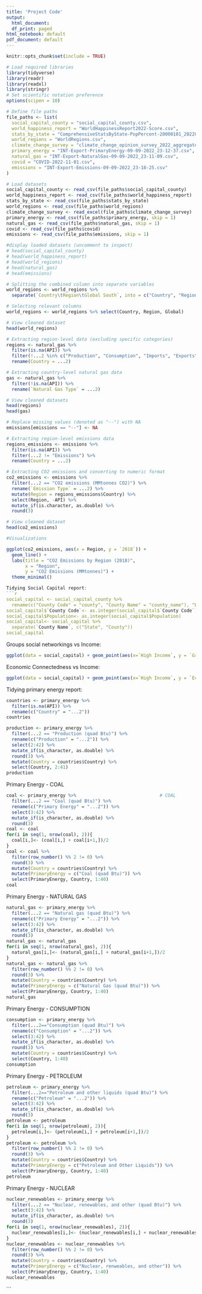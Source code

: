 ```yaml
---
title: 'Project Code'
output:
  html_document:
  df_print: paged
html_notebook: default
pdf_document: default
---
```


```r
knitr::opts_chunk$set(include = TRUE)
```

```r
# Load required libraries
library(tidyverse)
library(readr)
library(readxl)
library(stringr)
# Set scientific notation preference
options(scipen = 10)
```

```r
# Define file paths
file_paths <- list(
  social_capital_county = "social_capital_county.csv",
  world_happiness_report = "WorldHappinessReport2022-Score.csv",
  stats_by_state = "ComprehensiveStatsByState-PopPercent-20000101_20220815.csv",
  world_regions = "WorldRegions.csv",
  climate_change_survey = "climate_change_opinion_survey_2022_aggregated.xlsx",
  primary_energy = "INT-Export-PrimaryEnergy-09-09-2022_23-12-37.csv",
  natural_gas = "INT-Export-NaturalGas-09-09-2022_23-11-09.csv",
  covid = "COVID-2022-11-01.csv",
  emissions = "INT-Export-Emissions-09-09-2022_23-18-25.csv"
)

# Load datasets
social_capital_county <- read_csv(file_paths$social_capital_county)
world_happiness_report <- read_csv(file_paths$world_happiness_report)
stats_by_state <- read_csv(file_paths$stats_by_state)
world_regions <- read_csv(file_paths$world_regions)
climate_change_survey <- read_excel(file_paths$climate_change_survey)
primary_energy <- read_csv(file_paths$primary_energy, skip = 1)
natural_gas <- read_csv(file_paths$natural_gas, skip = 1)
covid <- read_csv(file_paths$covid)
emissions <- read_csv(file_paths$emissions, skip = 1)

#display loaded datasets (uncomment to inspect)
# head(social_capital_county)
# head(world_happiness_report)
# head(world_regions)
# head(natural_gas)
# head(emissions)
```

```r
# Splitting the combined column into separate variables
world_regions <- world_regions %>%
  separate(`Country\tRegion\tGlobal South`, into = c("Country", "Region", "Global"), sep = "\t")

# Selecting relevant columns
world_regions <- world_regions %>% select(Country, Region, Global)

# View cleaned dataset
head(world_regions)

# Extracting region-level data (excluding specific categories)
regions <- natural_gas %>%
  filter(is.na(API)) %>%
  filter(!...2 %in% c("Production", "Consumption", "Imports", "Exports", "Reserves")) %>%
  rename(Country = ...2)

# Extracting country-level natural gas data
gas <- natural_gas %>%
  filter(!is.na(API)) %>%
  rename(`Natural Gas Type` = ...2)

# View cleaned datasets
head(regions)
head(gas)

# Replace missing values (denoted as "--") with NA
emissions[emissions == "--"] <- NA

# Extracting region-level emissions data
regions_emissions <- emissions %>%
  filter(is.na(API)) %>%
  filter(...2 != "Emissions") %>%
  rename(Country = ...2)

# Extracting CO2 emissions and converting to numeric format
co2_emissions <- emissions %>%
  filter(...2 == "CO2 emissions (MMtonnes CO2)") %>%
  rename(`Emission Type` = ...2) %>%
  mutate(Region = regions_emissions$Country) %>%
  select(Region, -API) %>%
  mutate_if(is.character, as.double) %>%
  round(3)

# View cleaned dataset
head(co2_emissions)
```

```r
#Visualizations

ggplot(co2_emissions, aes(x = Region, y = `2018`)) +
  geom_line() +
  labs(title = "CO2 Emissions by Region (2018)",
       x = "Region",
       y = "CO2 Emissions (MMtonnes)") +
  theme_minimal()
```

```r
Tidying Social Capital report:
```r
social_capital <- social_capital_county %>% 
  rename(c("County Code" = "county", "County Name" = "county_name"), "LowIncome" = "num_below_p50", "Population" = "pop2018", "EconomicConnectedness" = "ec_county", "Socioeconomic" = "ec_se_county", "High Income"= "ec_grp_mem_county", "Groups EC"="ec_high_county")
social_capital$`County Code`<- as.integer(social_capital$`County Code`)
social_capital$Population<- as.integer(social_capital$Population)
social_capital<- social_capital %>% 
  separate(`County Name`, c("State", "County"))
social_capital
```

Groups social networkings vs Income:
```r
ggplot(data = social_capital) + geom_point(aes(x=`High Income`, y = `Groups EC`))
```

Economic Connectedness vs Income:
```r
ggplot(data = social_capital) + geom_point(aes(x=`High Income`, y = `EconomicConnectedness`))
```



Tidying primary energy report:
```r
countries <- primary_energy %>% 
  filter(is.na(API)) %>% 
  rename(c("Country" = "...2"))
countries

production <- primary_energy %>% 
  filter(...2 == "Production (quad Btu)") %>% 
  rename(c("Production" = "...2")) %>% 
  select(2:42) %>% 
  mutate_if(is_character, as.double) %>% 
  round(3) %>% 
  mutate(Country = countries$Country) %>% 
  select(Country, 2:41) 
production
```

Primary Energy - COAL
```r
coal <- primary_energy %>%                               # COAL
  filter(...2 == "Coal (quad Btu)") %>%
  rename(c("Primary Energy" = "...2")) %>% 
  select(3:42) %>% 
  mutate_if(is_character, as.double) %>% 
  round(3)
coal <- coal
for(i in seq(1, nrow(coal), 2)){
  coal[i,]<- (coal[i,] + coal[i+1,])/2
}
coal <- coal %>% 
  filter(row_number() %% 2 != 0) %>%
  round(3) %>% 
  mutate(Country = countries$Country) %>%
  mutate(PrimaryEnergy = c("Coal (quad Btu)")) %>% 
  select(PrimaryEnergy, Country, 1:40)
coal
```

Primary Energy - NATURAL GAS
```r
natural_gas <- primary_energy %>% 
  filter(...2 == "Natural gas (quad Btu)") %>% 
  rename(c("Primary Energy" = "...2")) %>% 
  select(3:42) %>% 
  mutate_if(is_character, as.double) %>% 
  round(3)
natural_gas <- natural_gas
for(i in seq(1, nrow(natural_gas), 2)){
  natural_gas[i,]<- (natural_gas[i,] + natural_gas[i+1,])/2
}
natural_gas <- natural_gas %>% 
  filter(row_number() %% 2 != 0) %>%
  round(3) %>% 
  mutate(Country = countries$Country) %>%
  mutate(PrimaryEnergy = c("Natural Gas (quad Btu)")) %>% 
  select(PrimaryEnergy, Country, 1:40)
natural_gas
```

Primary Energy - CONSUMPTION
```r
consumption <- primary_energy %>% 
  filter(...2=="Consumption (quad Btu)") %>% 
  rename(c("Consumption" = "...2")) %>% 
  select(3:42) %>% 
  mutate_if(is_character, as.double) %>% 
  round(3) %>% 
  mutate(Country = countries$Country) %>% 
  select(Country, 1:40)
consumption
```

Primary Energy - PETROLEUM
```r
petroleum <- primary_energy %>% 
  filter(...2=="Petroleum and other liquids (quad Btu)") %>% 
  rename(c("Petroleum" = "...2")) %>% 
  select(3:42) %>% 
  mutate_if(is_character, as.double) %>% 
  round(3)
petroleum <- petroleum
for(i in seq(1, nrow(petroleum), 2)){
  petroleum[i,]<- (petroleum[i,] + petroleum[i+1,])/2
}
petroleum <- petroleum %>% 
  filter(row_number() %% 2 != 0) %>%
  round(3) %>% 
  mutate(Country = countries$Country) %>%
  mutate(PrimaryEnergy = c("Petroleum and Other Liquids")) %>% 
  select(PrimaryEnergy, Country, 1:40)
petroleum
```

Primary Energy - NUCLEAR
```r
nuclear_renewables <- primary_energy %>% 
  filter(...2 == "Nuclear, renewables, and other (quad Btu)") %>% 
  select(3:42) %>% 
  mutate_if(is_character, as.double) %>% 
  round(3)
for(i in seq(1, nrow(nuclear_renewables), 2)){
  nuclear_renewables[i,]<- (nuclear_renewables[i,] + nuclear_renewables[i+1,])/2
}
nuclear_renewables <- nuclear_renewables %>% 
  filter(row_number() %% 2 != 0) %>%
  round(3) %>% 
  mutate(Country = countries$Country) %>%
  mutate(PrimaryEnergy = c("Nuclear, renweables, and other")) %>% 
  select(PrimaryEnergy, Country, 1:40)
nuclear_renewables
```


```

